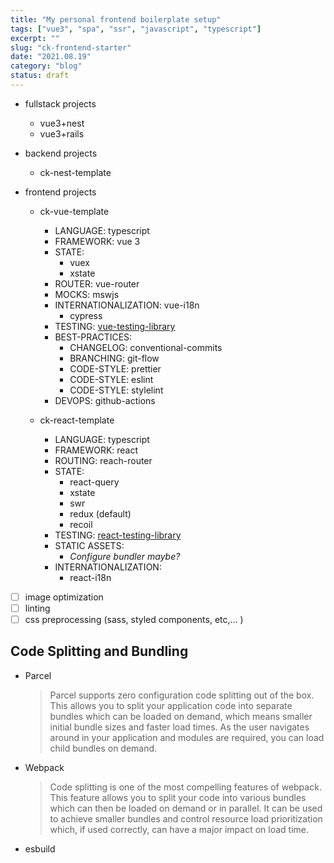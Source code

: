 ```yaml
---
title: "My personal frontend boilerplate setup"
tags: ["vue3", "spa", "ssr", "javascript", "typescript"]
excerpt: ""
slug: "ck-frontend-starter"
date: "2021.08.19"
category: "blog"
status: draft
---
```


- fullstack projects
  - vue3+nest
  - vue3+rails
- backend projects
  - ck-nest-template
- frontend projects

  - ck-vue-template

    - LANGUAGE: typescript
    - FRAMEWORK: vue 3
    - STATE:
      - vuex
      - xstate
    - ROUTER: vue-router
    - MOCKS: mswjs
    - INTERNATIONALIZATION: vue-i18n
      - cypress
    - TESTING: [vue-testing-library](https://testing-library.com/docs/vue-testing-library/)
    - BEST-PRACTICES:
      - CHANGELOG: conventional-commits
      - BRANCHING: git-flow
      - CODE-STYLE: prettier
      - CODE-STYLE: eslint
      - CODE-STYLE: stylelint
    - DEVOPS: github-actions

  - ck-react-template
    - LANGUAGE: typescript
    - FRAMEWORK: react
    - ROUTING: reach-router
    - STATE:
      - react-query
      - xstate
      - swr
      - redux (default)
      - recoil
    - TESTING: [react-testing-library](https://testing-library.com/docs/react-testing-library/)
    - STATIC ASSETS:
      - _Configure bundler maybe?_
    - INTERNATIONALIZATION:
      - react-i18n

- [ ] image optimization
- [ ] linting
- [ ] css preprocessing (sass, styled components, etc,... )

## Code Splitting and Bundling

- Parcel
  > Parcel supports zero configuration code splitting out of the box. This allows you to split your application code into separate bundles which can be loaded on demand, which means smaller initial bundle sizes and faster load times. As the user navigates around in your application and modules are required, you can load child bundles on demand.
- Webpack
  > Code splitting is one of the most compelling features of webpack. This feature allows you to split your code into various bundles which can then be loaded on demand or in parallel. It can be used to achieve smaller bundles and control resource load prioritization which, if used correctly, can have a major impact on load time.
- esbuild
